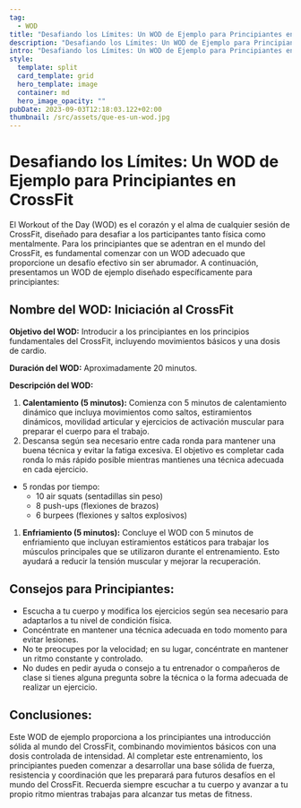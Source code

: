 ```yaml
---
tag:
  - WOD
title: "Desafiando los Límites: Un WOD de Ejemplo para Principiantes en CrossFit"
description: "Desafiando los Límites: Un WOD de Ejemplo para Principiantes en CrossFit"
intro: "Desafiando los Límites: Un WOD de Ejemplo para Principiantes en CrossFit"
style:
  template: split
  card_template: grid
  hero_template: image
  container: md
  hero_image_opacity: ""
pubDate: 2023-09-03T12:18:03.122+02:00
thumbnail: /src/assets/que-es-un-wod.jpg
---
```

# **Desafiando los Límites: Un WOD de Ejemplo para Principiantes en CrossFit**

El Workout of the Day (WOD) es el corazón y el alma de cualquier sesión de CrossFit, diseñado para desafiar a los participantes tanto física como mentalmente. Para los principiantes que se adentran en el mundo del CrossFit, es fundamental comenzar con un WOD adecuado que proporcione un desafío efectivo sin ser abrumador. A continuación, presentamos un WOD de ejemplo diseñado específicamente para principiantes:

## **Nombre del WOD: Iniciación al CrossFit**

**Objetivo del WOD:** Introducir a los principiantes en los principios fundamentales del CrossFit, incluyendo movimientos básicos y una dosis de cardio.

**Duración del WOD:** Aproximadamente 20 minutos.

**Descripción del WOD:**

1. **Calentamiento (5 minutos):** Comienza con 5 minutos de calentamiento dinámico que incluya movimientos como saltos, estiramientos dinámicos, movilidad articular y ejercicios de activación muscular para preparar el cuerpo para el trabajo.
1. Descansa según sea necesario entre cada ronda para mantener una buena técnica y evitar la fatiga excesiva. El objetivo es completar cada ronda lo más rápido posible mientras mantienes una técnica adecuada en cada ejercicio.
  - 5 rondas por tiempo:
    - 10 air squats (sentadillas sin peso)
    - 8 push-ups (flexiones de brazos)
    - 6 burpees (flexiones y saltos explosivos)
1. **Enfriamiento (5 minutos):** Concluye el WOD con 5 minutos de enfriamiento que incluyan estiramientos estáticos para trabajar los músculos principales que se utilizaron durante el entrenamiento. Esto ayudará a reducir la tensión muscular y mejorar la recuperación.

## **Consejos para Principiantes:**

- Escucha a tu cuerpo y modifica los ejercicios según sea necesario para adaptarlos a tu nivel de condición física.
- Concéntrate en mantener una técnica adecuada en todo momento para evitar lesiones.
- No te preocupes por la velocidad; en su lugar, concéntrate en mantener un ritmo constante y controlado.
- No dudes en pedir ayuda o consejo a tu entrenador o compañeros de clase si tienes alguna pregunta sobre la técnica o la forma adecuada de realizar un ejercicio.

## **Conclusiones:**

Este WOD de ejemplo proporciona a los principiantes una introducción sólida al mundo del CrossFit, combinando movimientos básicos con una dosis controlada de intensidad. Al completar este entrenamiento, los principiantes pueden comenzar a desarrollar una base sólida de fuerza, resistencia y coordinación que les preparará para futuros desafíos en el mundo del CrossFit. Recuerda siempre escuchar a tu cuerpo y avanzar a tu propio ritmo mientras trabajas para alcanzar tus metas de fitness.
